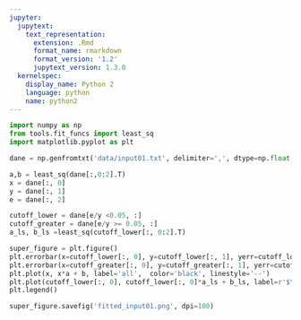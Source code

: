 ```yaml
---
jupyter:
  jupytext:
    text_representation:
      extension: .Rmd
      format_name: rmarkdown
      format_version: '1.2'
      jupytext_version: 1.3.0
  kernelspec:
    display_name: Python 2
    language: python
    name: python2
---
```


```python
import numpy as np
from tools.fit_funcs import least_sq
import matplotlib.pyplot as plt

```

```python
dane = np.genfromtxt('data/input01.txt', delimiter=',', dtype=np.float, skip_header=True)

a,b = least_sq(dane[:,0:2].T)
x = dane[:, 0]
y = dane[:, 1]
e = dane[:, 2]

```

```python
cutoff_lower = dane[e/y <0.05, :]
cutoff_greater = dane[e/y >= 0.05, :]
a_ls, b_ls =least_sq(cutoff_lower[:, 0:2].T)
```

```python
super_figure = plt.figure()
plt.errorbar(x=cutoff_lower[:, 0], y=cutoff_lower[:, 1], yerr=cutoff_lower[:, 2], markersize=2, marker='s',color='black',ls='none')
plt.errorbar(x=cutoff_greater[:, 0], y=cutoff_greater[:, 1], yerr=cutoff_greater[:, 2], markersize=2, marker='^',color='red', ls='none')
plt.plot(x, x*a + b, label='all',  color='black', linestyle='--')
plt.plot(cutoff_lower[:, 0], cutoff_lower[:, 0]*a_ls + b_ls, label=r'$\Delta < 5\%$', color='blue')
plt.legend()
```

```python
super_figure.savefig('fitted_input01.png', dpi=100)
```

```python

```

```python

```
